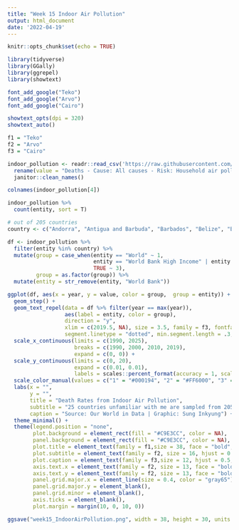 ```yaml
---
title: "Week 15 Indoor Air Pollution"
output: html_document
date: '2022-04-19'
---
```


```r
knitr::opts_chunk$set(echo = TRUE)
```

```r
library(tidyverse)
library(GGally)
library(ggrepel)
library(showtext)

font_add_google("Teko")
font_add_google("Arvo")
font_add_google("Cairo")

showtext_opts(dpi = 320)
showtext_auto()

f1 = "Teko"
f2 = "Arvo"
f3 = "Cairo"
```


```r
indoor_pollution <- readr::read_csv('https://raw.githubusercontent.com/rfordatascience/tidytuesday/master/data/2022/2022-04-12/indoor_pollution.csv') %>% 
  rename(value = "Deaths - Cause: All causes - Risk: Household air pollution from solid fuels - Sex: Both - Age: Age-standardized (Percent)") %>% 
  janitor::clean_names() 

colnames(indoor_pollution[4])

indoor_pollution %>% 
  count(entity, sort = T)
```

```r
# out of 205 countries
country <- c("Andorra", "Antigua and Barbuda", "Barbados", "Belize", "Botswana", "Burkina Faso", "Chad", "Comoros", "Cook Islands", "Djibouti", "Eritrea", "Eswatini", "Gambia", "Guyana", "Kiribati", "Lesotho", "Mauritania", "Namibia", "Nauru", "Niue", "Seychelles", "Tokelau", "Tuvalu", "Vanuatu", "World", "World Bank High Income", "World Bank Low Income")

df <- indoor_pollution %>% 
  filter(entity %in% country) %>% 
  mutate(group = case_when(entity == "World" ~ 1,
                           entity == "World Bank High Income" | entity == "World Bank Low Income" ~ 2,
                           TRUE ~ 3),
         group = as.factor(group)) %>% 
  mutate(entity = str_remove(entity, "World Bank"))
```


```r
ggplot(df, aes(x = year, y = value, color = group,  group = entity)) +
  geom_step() +
  geom_text_repel(data = df %>% filter(year == max(year)),
                  aes(label = entity, color = group),
                  direction = "y", 
                  xlim = c(2019.5, NA), size = 3.5, family = f3, fontface = "bold",  max.overlaps = 25,
                  segment.linetype = "dotted", min.segment.length = .3, segment.color = "#6D647E") +
  scale_x_continuous(limits = c(1990, 2025),
                     breaks = c(1990, 2000, 2010, 2019),
                     expand = c(0, 0)) +
  scale_y_continuous(limits = c(0, 20),
                     expand = c(0.01, 0.01),
                     labels = scales::percent_format(accuracy = 1, scale = 1)) +
  scale_color_manual(values = c("1" = "#000194", "2" = "#FF6000", "3" = "#818f72")) +
  labs(x = "",
       y = "",
       title = "Death Rates from Indoor Air Pollution",
       subtitle = "25 countries unfamiliar with me are sampled from 205 countries",
       caption = "Source: Our World in Data | Graphic: Sung Inkyung") +
  theme_minimal() +
  theme(legend.position = "none",
        plot.background = element_rect(fill = "#C9E3CC", color = NA),
        panel.background = element_rect(fill = "#C9E3CC", color = NA),
        plot.title = element_text(family = f1,size = 38, face = "bold", hjust = 0.5,  color = "#263318", margin = margin(b = 9)),
        plot.subtitle = element_text(family = f2, size = 16, hjust = 0.5,  lineheight = 1.1, color = "#263318", margin = margin(b = 10)),
        plot.caption = element_text(family = f3,size = 12, hjust = 0.5, color = "#263318"),
        axis.text.x = element_text(family = f2, size = 13, face = "bold", margin = margin(t = 10)),
        axis.text.y = element_text(family = f2, size = 13, face = "bold"),
        panel.grid.major.x = element_line(size = 0.4, color = "gray65"),
        panel.grid.major.y = element_blank(),
        panel.grid.minor = element_blank(),
        axis.ticks = element_blank(),
        plot.margin = margin(10, 0, 10, 0))

ggsave("week15_IndoorAirPollution.png", width = 38, height = 30, units = "cm")
```

